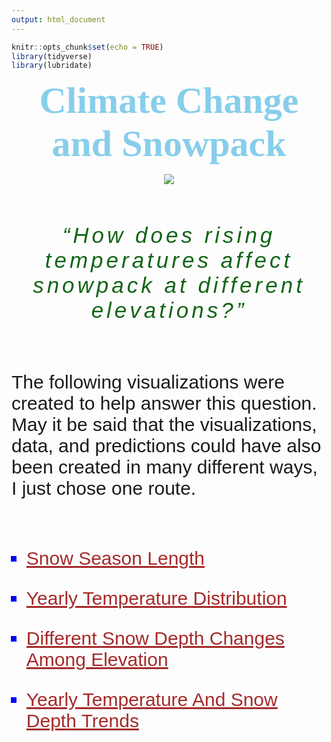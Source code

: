 ```yaml
---
output: html_document
---
```


```r
knitr::opts_chunk$set(echo = TRUE)
library(tidyverse)
library(lubridate)
```

<p id = "title"><strong>Climate Change and Snowpack</strong></p>

<center>

![](../pics/flag.png)

</center>

<br><br>

<p id = "section"><i>"How does rising temperatures affect snowpack at different elevations?"</i></p>

<br><br>

<p id = "desc">The following visualizations were created to help answer this question. May it be said that the visualizations, data, and predictions could have also been created in many different ways, I just chose one route.</p>

<br><br>

<ul id = "bullet">
  <li id = "list"><a id = "link" href = "https://roctober92.github.io/BYUI_SeniorProject/html_scripts/season_length.html" target = "_blank"> Snow Season Length</a></li>
  <li id = "list"><a id = "link" href = "https://roctober92.github.io/BYUI_SeniorProject/html_scripts/year_temp_dist.html" target = "_blank">Yearly Temperature Distribution</a></li>
  <li id = "list"><a id = "link" href = "https://roctober92.github.io/BYUI_SeniorProject/html_scripts/snow_change.html" target = "_blank">Different Snow Depth Changes Among Elevation</a></li>
  <li id = "list"><a id = "link" href = "https://roctober92.github.io/BYUI_SeniorProject/html_scripts/year.html" target = "_blank">Yearly Temperature And Snow Depth Trends</a></li>
</ul>




<br><br>
<p id = "desc"> </p>
<a id = "link" href = "" target = "_blank"> </a>
<i></i>
<strong></strong>



<style>
@import url('https://fonts.googleapis.com/css?family=Oswald|Ubuntu');
@import url('https://fonts.googleapis.com/css?family=Quicksand');
@import url('https://fonts.googleapis.com/css?family=Baloo+Tamma');
#title {
margin: auto;
text-align: center;
font-size: 60px;
font-family: 'Baloo Tamma', cursive;
color: skyblue;
}
#desc{
font-size: 30px;
font-family: 'Quicksand', sans-serif;
}
#link{
margin: auto;
text-align: center;
font-size: 30px;
color: brown;
}
#bullet{
list-style-type: square;
}
#list{
font-size: 30px;
font-family: 'Quicksand', sans-serif;
margin-bottom: 1em;
color: blue;
}
#section{
margin: auto;
text-align: center;
font-size: 35px;
font-family: 'Yanone Kaffeesatz', sans-serif;
color: #106414;
letter-spacing: 5px;
}
</style>